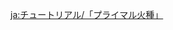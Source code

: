 {{Tutorial
|title    = Primal Embers
|subtitle = Exploration Knowledge
|type     = Adventure
|icon     = Icon Tutorial Combat.png
|about    = Primal Ember
|image1   = Tutorial Primal Embers 1.png
|text1    = These energy aggregations known as [[Primal Ember]]s are commonly scattered throughout King Deshret's ruins. Go near to [[Primal Sconce]]s that contain these Primal Embers to unleash them.<br>{{Color|help|Follow the Primal Embers to activate the giant Primal Torch}}. Once the [[Primal Torch]] is lit, King Deshret's ruins will also change...
|image2   = Tutorial Primal Embers 2.png
|text2    = Primal Embers are very fragile, so you will sometimes find Primal Sconces along their travel path that can serve as transit points en route to the Primal Torch.<br>Primal Embers can also be blown away by the strong winds generated by the giant fan blades. If you wish to help the Embers continue their journey, then you must find some way to stop these fans from operating...
|sort     = 6175
}}
<noinclude>
<!-- interwikis -->
[[ja:チュートリアル/「プライマル火種」]]
</noinclude>
